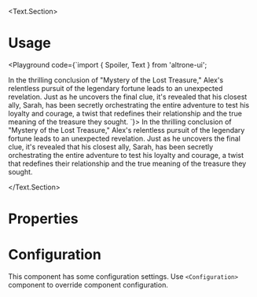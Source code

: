 
<BluePrint title="Spoiler" description="This component is used to show content which can expand or collapse" />

<Text.Section>
# Usage

  <Playground code={`import { Spoiler, Text } from 'altrone-ui';

<Spoiler title="Click here to get more details">
  <Text.Paragraph>
    In the thrilling conclusion of "Mystery of the Lost Treasure," Alex's relentless pursuit of the legendary fortune leads to an unexpected revelation. Just as he uncovers the final clue, it's revealed that his closest ally, Sarah, has been secretly orchestrating the entire adventure to test his loyalty and courage, a twist that redefines their relationship and the true meaning of the treasure they sought.
  </Text.Paragraph>
</Spoiler>
`}>
      <Spoiler title="Click here to get more details">
        <Text.Paragraph>
          In the thrilling conclusion of "Mystery of the Lost Treasure," Alex's relentless pursuit of the legendary fortune leads to an unexpected revelation. Just as he uncovers the final clue, it's revealed that his closest ally, Sarah, has been secretly orchestrating the entire adventure to test his loyalty and courage, a twist that redefines their relationship and the true meaning of the treasure they sought.
        </Text.Paragraph>
      </Spoiler>
    </Playground>

</Text.Section>

# Properties

<PropertiesTable title="Properties" data={SpoilerProps} />

# Configuration

This component has some configuration settings. Use `<Configuration>` component to override component configuration.

<ConfigTable filter="spoiler." />